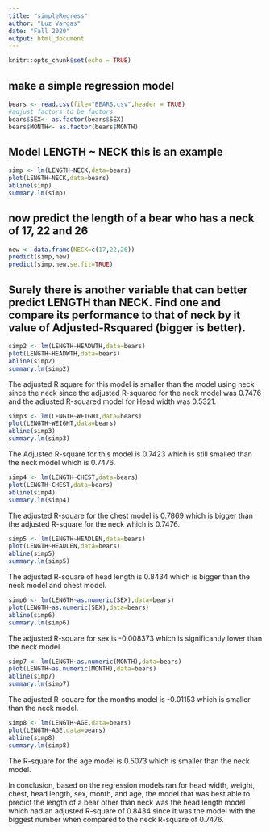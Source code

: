 ```yaml
---
title: "simpleRegress"
author: "Luz Vargas"
date: "Fall 2020"
output: html_document
---
```


```r
knitr::opts_chunk$set(echo = TRUE)
```

## make a simple regression model

```r
bears <- read.csv(file="BEARS.csv",header = TRUE)
#adjust factors to be factors
bears$SEX<- as.factor(bears$SEX)
bears$MONTH<- as.factor(bears$MONTH)
```

## Model LENGTH ~ NECK  this is an example  

```r
simp <- lm(LENGTH~NECK,data=bears)
plot(LENGTH~NECK,data=bears)
abline(simp)
summary.lm(simp)
```

## now predict the length of a bear who has a neck of 17, 22 and 26


```r
new <- data.frame(NECK=c(17,22,26))
predict(simp,new)
predict(simp,new,se.fit=TRUE)
```
## Surely there is another variable that can better predict LENGTH than NECK. Find one and compare its performance to that of neck by it value of Adjusted-Rsquared (bigger is better).

```r
simp2 <- lm(LENGTH~HEADWTH,data=bears)
plot(LENGTH~HEADWTH,data=bears)
abline(simp2)
summary.lm(simp2)
```

The adjusted R square for this model is smaller than the model using neck since the neck since the adjusted R-squared for the neck model was 0.7476 and the adjusted R-squared model for Head width was 0.5321.


```r
simp3 <- lm(LENGTH~WEIGHT,data=bears)
plot(LENGTH~WEIGHT,data=bears)
abline(simp3)
summary.lm(simp3)
```

The Adjusted R-square for this model is 0.7423 which is still smalled than the neck model which is 0.7476.


```r
simp4 <- lm(LENGTH~CHEST,data=bears)
plot(LENGTH~CHEST,data=bears)
abline(simp4)
summary.lm(simp4)
```

The adjusted R-square for the chest model is 0.7869 which is bigger than the adjusted R-square for the neck which is 0.7476.


```r
simp5 <- lm(LENGTH~HEADLEN,data=bears)
plot(LENGTH~HEADLEN,data=bears)
abline(simp5)
summary.lm(simp5)
```

The adjusted R-square of head length is 0.8434 which is bigger than the neck model and chest model.


```r
simp6 <- lm(LENGTH~as.numeric(SEX),data=bears)
plot(LENGTH~as.numeric(SEX),data=bears)
abline(simp6)
summary.lm(simp6)
```

The adjusted R-square for sex is -0.008373 which is significantly lower than the neck model.


```r
simp7 <- lm(LENGTH~as.numeric(MONTH),data=bears)
plot(LENGTH~as.numeric(MONTH),data=bears)
abline(simp7)
summary.lm(simp7)
```
The adjusted R-square for the months model is -0.01153 which is smaller than the neck model.


```r
simp8 <- lm(LENGTH~AGE,data=bears)
plot(LENGTH~AGE,data=bears)
abline(simp8)
summary.lm(simp8)
```

The R-square for the age model is 0.5073 which is smaller than the neck model.


In conclusion, based on the regression models ran for head width, weight, chest, head length, sex, month, and age, the model that was best able to predict the length of a bear other than neck was the head length model which had an adjusted R-square of 0.8434 since it was the model with the biggest number when compared to the neck R-square of 0.7476. 